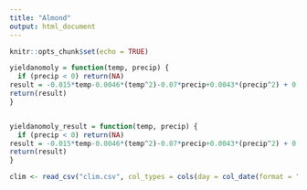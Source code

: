 ```yaml
---
title: "Almond"
output: html_document
---
```


```r
knitr::opts_chunk$set(echo = TRUE)
```



```r

yieldanomoly = function(temp, precip) {
  if (precip < 0) return(NA)
result = -0.015*temp-0.0046*(temp^2)-0.07*precip+0.0043*(precip^2) + 0.28
return(result)
}



```



```r



yieldanomoly_result = function(temp, precip) {
  if (precip < 0) return(NA)
result = -0.015*temp-0.0046*(temp^2)-0.07*precip+0.0043*(precip^2) + 0.28
return(result)
}

clim <- read_csv("clim.csv", col_types = cols(day = col_date(format = "%m/%d/%Y")))


```

